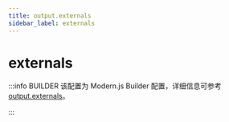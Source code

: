 ```yaml
---
title: output.externals
sidebar_label: externals
---
```

# externals

:::info BUILDER
该配置为 Modern.js Builder 配置，详细信息可参考 [output.externals](https://modernjs.dev/builder/api/config-output.html#output-externals)。

:::


<Main />
